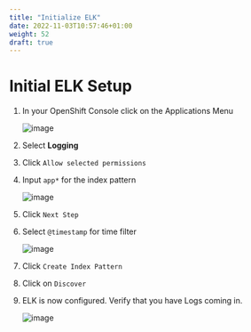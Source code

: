 ```yaml
---
title: "Initialize ELK"
date: 2022-11-03T10:57:46+01:00
weight: 52
draft: true
---
```


# Initial ELK Setup



1. In your OpenShift Console click on the Applications Menu
	
	![image](/images/14_elk.png)

1. Select **Logging**

1. Click `Allow selected permissions`




1. Input `app*` for the index pattern
	
	![image](/images/15_elk.png)
	
1. Click `Next Step`

1. Select `@timestamp` for time filter
	
	![image](/images/16_elk.png)
	
1. Click `Create Index Pattern`

1. Click on `Discover`

1. ELK is now configured. Verify that you have Logs coming in.
	
	![image](/images/17_elk.png)
	
	

	